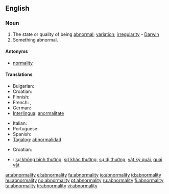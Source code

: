 ==English==

===Noun===
{{en-noun|abnormalities}}

# The state or quality of being [[abnormal]]; [[variation]]; [[irregularity]] - [[Darwin]]
# Something abnormal.

====Antonyms====
* [[normality]]

====Translations====
{{trans-top|state of being abnormal}}
* Bulgarian: {{t|bg|неправилност, необичайност, ненормалност, |sc=Cyrl}}
* Croatian: {{t-|hr|abnormalnost|f|alt=abnormálnōst}}
* Finnish: {{t-|fi|poikkeavuus}}
* French: {{t+|fr|anomalie}}, {{t+|fr|anormalité}}
* German: {{t+|de|Abweichung}}
* [[Interlingua]]: [[anormalitate]]
{{trans-mid}}
* Italian: {{t+|it|anomalia}}
* Portuguese: {{t+|pt|anormalidade}}
* Spanish: {{t-|es|anormalidad}}
* [[Tagalog]]: [[abnormalidad]]
{{trans-bottom}}

{{trans-top|something abnormal}}
* Croatian: {{t-|hr|abnormalnost|f|alt=abnormálnōst}}
{{trans-mid}}
{{trans-bottom}}

{{checktrans-top|Translations to be checked}}
* {{ttbc|Vietnamese}}: [[sự không bình thường]], [[sự khác thường]], [[sự dị thường]], [[vật kỳ quái]], [[quái vật]]
{{checktrans-mid}}
{{checktrans-bottom}}

[[ar:abnormality]]
[[el:abnormality]]
[[fa:abnormality]]
[[io:abnormality]]
[[id:abnormality]]
[[hu:abnormality]]
[[no:abnormality]]
[[pt:abnormality]]
[[ru:abnormality]]
[[fi:abnormality]]
[[ta:abnormality]]
[[tr:abnormality]]
[[vi:abnormality]]